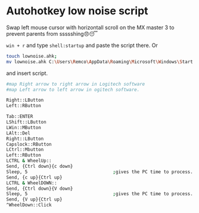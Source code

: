# Autohotkey low noise script

Swap left mouse cursor with horizontall scroll on the MX master 3 to prevent parents from ssssshing😠😴

`win + r` and type `shell:startup` and paste the script there. Or

```bash filename="$ -" copy
touch lownoise.ahk;
mv lownoise.ahk C:\Users\Remco\AppData\Roaming\Microsoft\Windows\Start Menu\Programs\Startup;
```

and insert script.

```bash filename="lownoise-arrows-only.ahk"  copy
#map Right arrow to right arrow in Logitech software
#map Left arrow to left arrow in ogitech software.

Right::LButton
Left::RButton
```

```bash filename="lownoise-no-mouse" copy
Tab::ENTER
LShift::LButton
LWin::MButton
LAlt::Del
Right::LButton
Capslock::RButton
LCtrl::Mbutton
Left::RButton
LCTRL & WheelUp::
Send, {Ctrl down}{c down}
Sleep, 5                                ;gives the PC time to process.
Send, {c up}{Ctrl up}
LCTRL & WheelDOWN::
Send, {Ctrl down}{V down}
Sleep, 5                                ;gives the PC time to process.
Send, {V up}{Ctrl up}
^WheelDown::Click
```
